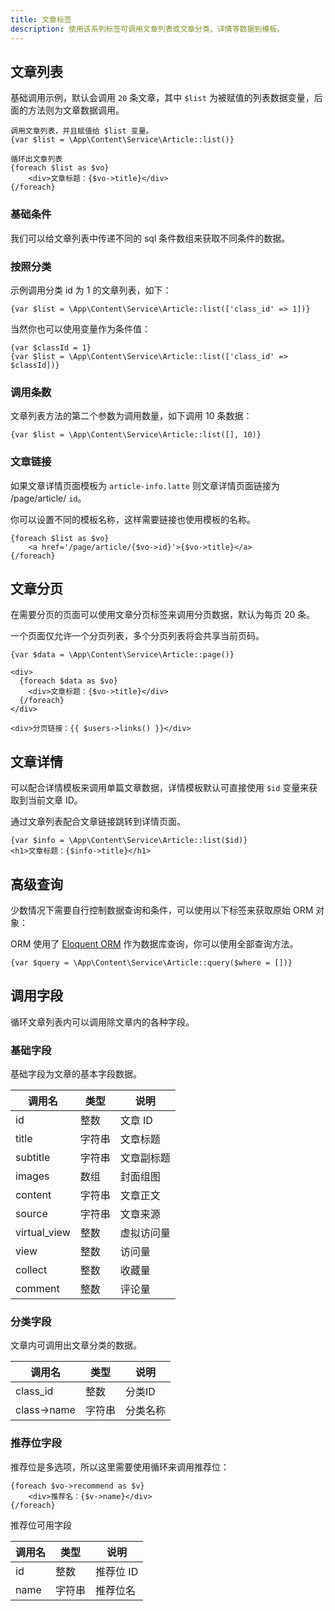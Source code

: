 ```yaml
---
title: 文章标签
description: 使用该系列标签可调用文章列表或文章分类、详情等数据到模板。
---
```


## 文章列表

基础调用示例，默认会调用 `20` 条文章，其中 `$list` 为被赋值的列表数据变量，后面的方法则为文章数据调用。

```latte
调用文章列表，并且赋值给 $list 变量。
{var $list = \App\Content\Service\Article::list()}

循环出文章列表
{foreach $list as $vo}
	<div>文章标题：{$vo->title}</div>
{/foreach}

```

### 基础条件

我们可以给文章列表中传递不同的 sql 条件数组来获取不同条件的数据。

### 按照分类

示例调用分类 id 为 1 的文章列表，如下：

```latte
{var $list = \App\Content\Service\Article::list(['class_id' => 1])}
```

当然你也可以使用变量作为条件值：

```latte
{var $classId = 1}
{var $list = \App\Content\Service\Article::list(['class_id' => $classId])}
```

### 调用条数

文章列表方法的第二个参数为调用数量，如下调用 10 条数据：

```latte
{var $list = \App\Content\Service\Article::list([], 10)}
```

### 文章链接

如果文章详情页面模板为 `article-info.latte` 则文章详情页面链接为 /page/article/ `id`。

<Tip>你可以设置不同的模板名称，这样需要链接也使用模板的名称。</Tip>

```latte
{foreach $list as $vo}
	<a href='/page/article/{$vo->id}'>{$vo->title}</a>
{/foreach}
```


## 文章分页

在需要分页的页面可以使用文章分页标签来调用分页数据，默认为每页 20 条。

<Tip>一个页面仅允许一个分页列表，多个分页列表将会共享当前页码。</Tip>
```latte
{var $data = \App\Content\Service\Article::page()}

<div>
  {foreach $data as $vo}
    <div>文章标题：{$vo->title}</div>
  {/foreach}
</div>

<div>分页链接：{{ $users->links() }}</div>
```

## 文章详情

可以配合详情模板来调用单篇文章数据，详情模板默认可直接使用 `$id` 变量来获取到当前文章 ID。

<Tip>通过文章列表配合文章链接跳转到详情页面。</Tip>

```latte
{var $info = \App\Content\Service\Article::list($id)}
<h1>文章标题：{$info->title}</h1>
```

## 高级查询

少数情况下需要自行控制数据查询和条件，可以使用以下标签来获取原始 ORM 对象：

<Tip> ORM 使用了 [Eloquent ORM](https://learnku.com/docs/laravel/10.x/eloquent/14888) 作为数据库查询，你可以使用全部查询方法。</Tip>

```latte
{var $query = \App\Content\Service\Article::query($where = [])}
```


## 调用字段

循环文章列表内可以调用除文章内的各种字段。

### 基础字段

基础字段为文章的基本字段数据。

| 调用名     | 类型   | 说明      |
| -----     | ----- | --------  |
| id     | 整数 | 文章 ID   |
| title     | 字符串 | 文章标题    |
| subtitle  | 字符串 | 文章副标题  |
| images    | 数组   | 封面组图  |
| content   | 字符串 | 文章正文  |
| source  | 字符串 | 文章来源  |
| virtual_view  | 整数 | 虚拟访问量  |
| view  | 整数 | 访问量  |
| collect  | 整数 | 收藏量  |
| comment  | 整数 | 评论量  |

### 分类字段

文章内可调用出文章分类的数据。


| 调用名     | 类型   | 说明      |
| -----     | ----- | --------  |
| class_id  | 整数 | 分类ID  |
| class->name  | 字符串 | 分类名称  |



### 推荐位字段

推荐位是多选项，所以这里需要使用循环来调用推荐位：

```latte
{foreach $vo->recommend as $v}
	<div>推荐名：{$v->name}</div>
{/foreach}
```

推荐位可用字段

| 调用名     | 类型   | 说明      |
| -----     | ----- | --------  |
| id  | 整数 | 推荐位 ID  |
| name  | 字符串 | 推荐位名  |

